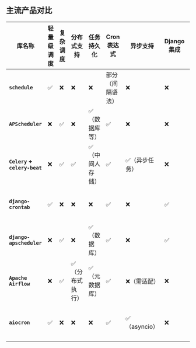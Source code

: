 ## 主流产品对比

| **库名称**                      | **轻量级调度** | **复杂调度** | **分布式支持** | **任务持久化** | **Cron 表达式** | **异步支持**   | **Django 集成** | **工作流依赖** | **Web UI**  | **适用场景**         |
|------------------------------|-----------|----------|-----------|-----------|--------------|------------|---------------|-----------|-------------|------------------|
| **`schedule`**               | ✅         | ❌        | ❌         | ❌         | 部分（间隔语法）     | ❌          | ❌             | ❌         | ❌           | 简单脚本、周期性任务       |
| **`APScheduler`**            | ❌         | ✅        | ❌         | ✅（数据库等）   | ✅            | ❌          | ❌             | ❌         | ❌           | Web 应用、复杂调度需求    |
| **`Celery` + `celery-beat`** | ❌         | ✅        | ✅         | ✅（中间人存储）  | ✅            | ✅（异步任务）    | ❌             | ❌         | ❌（需 Flower） | 分布式系统、微服务        |
| **`django-crontab`**         | ✅         | ❌        | ❌         | ❌         | ✅            | ❌          | ✅             | ❌         | ❌           | Django 项目的简单定时任务 |
| **`django-apscheduler`**     | ❌         | ✅        | ❌         | ✅（数据库）    | ✅            | ❌          | ✅             | ❌         | ❌           | Django 复杂调度      |
| **`Apache Airflow`**         | ❌         | ✅        | ✅（分布式执行）  | ✅（元数据库）   | ✅            | ❌（需适配）     | ❌             | ✅（DAG 依赖） | ✅           | 数据管道、ETL、复杂工作流   |
| **`aiocron`**                | ✅         | ❌        | ❌         | ❌         | ✅            | ✅（asyncio） | ❌             | ❌         | ❌           | 异步脚本、轻量级定时任务     |
